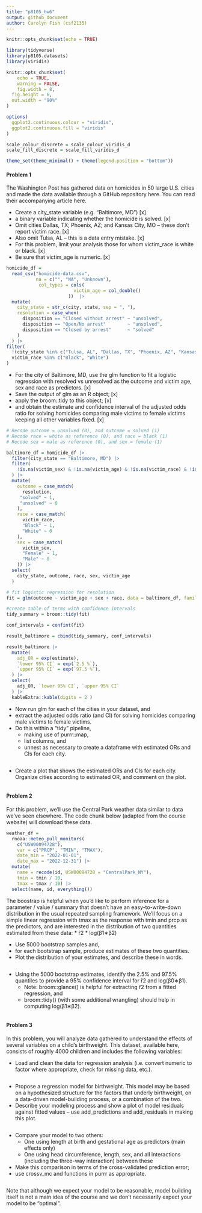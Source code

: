 ```yaml
---
title: "p8105_hw6"
output: github_document
author: Carolyn Fish (csf2135)
---
```


```r
knitr::opts_chunk$set(echo = TRUE)

library(tidyverse)
library(p8105.datasets)
library(viridis)

knitr::opts_chunk$set(
	echo = TRUE,
	warning = FALSE,
	fig.width = 8, 
  fig.height = 6,
  out.width = "90%"
)

options(
  ggplot2.continuous.colour = "viridis",
  ggplot2.continuous.fill = "viridis"
)

scale_colour_discrete = scale_colour_viridis_d
scale_fill_discrete = scale_fill_viridis_d

theme_set(theme_minimal() + theme(legend.position = "bottom"))
```

#### Problem 1

The Washington Post has gathered data on homicides in 50 large U.S. cities and made the data available through a GitHub repository here. You can read their accompanying article here.

* Create a city_state variable (e.g. “Baltimore, MD”) [x]
* a binary variable indicating whether the homicide is solved. [x]
* Omit cities Dallas, TX; Phoenix, AZ; and Kansas City, MO – these don’t report victim race. [x] 
* Also omit Tulsa, AL – this is a data entry mistake. [x]
* For this problem, limit your analysis those for whom victim_race is white or black. [x]
* Be sure that victim_age is numeric. [x]
```r
homicide_df = 
  read_csv("homicide-data.csv", 
           na = c("", "NA", "Unknown"), 
            col_types = cols(
                         victim_age = col_double()
                       ))  |> 
  mutate(
    city_state = str_c(city, state, sep = ", "),
    resolution = case_when(
      disposition == "Closed without arrest" ~ "unsolved",
      disposition == "Open/No arrest"        ~ "unsolved",
      disposition == "Closed by arrest"      ~ "solved"
    )
  ) |> 
filter(
  !(city_state %in% c("Tulsa, AL", "Dallas, TX", "Phoenix, AZ", "Kansas City, MO")),
  victim_race %in% c("Black", "White")
)
```

* For the city of Baltimore, MD, use the glm function to fit a logistic regression with resolved vs unresolved as the outcome and victim age, sex and race as predictors. [x]
* Save the output of glm as an R object; [x]
* apply the broom::tidy to this object; [x]
* and obtain the estimate and confidence interval of the adjusted odds ratio for solving homicides comparing male victims to female victims keeping all other variables fixed. [x]
```r
# Recode outcome = unsolved (0), and outcome = solved (1)
# Recode race = white as reference (0), and race = black (1)
# Recode sex = male as reference (0), and sex = female (1)

baltimore_df = homicide_df |> 
  filter(city_state == "Baltimore, MD") |> 
  filter(
    !is.na(victim_sex) & !is.na(victim_age) & !is.na(victim_race) & !is.na(resolution)
  ) |> 
  mutate(
    outcome = case_match(
      resolution, 
     "solved" ~ 1, 
     "unsolved" ~ 0 
    ), 
    race = case_match(
      victim_race, 
      "Black" ~ 1, 
      "White" ~ 0
    ), 
    sex = case_match(
      victim_sex, 
      "Female" ~ 1, 
      "Male" ~ 0
    )) |> 
  select(
    city_state, outcome, race, sex, victim_age
  )

# fit logistic regression for resolution 
fit = glm(outcome ~ victim_age + sex + race, data = baltimore_df, family = "binomial")

#create table of terms with confidence intervals
tidy_summary = broom::tidy(fit)

conf_intervals = confint(fit)

result_baltimore = cbind(tidy_summary, conf_intervals) 

result_baltimore |> 
  mutate(
    adj_OR = exp(estimate), 
    `lower 95% CI` = exp(`2.5 %`), 
    `upper 95% CI` = exp(`97.5 %`),
  ) |> 
  select(
    adj_OR, `lower 95% CI`, `upper 95% CI`
  ) |> 
  kableExtra::kable(digits = 2 )
```

* Now run glm for each of the cities in your dataset, and 
* extract the adjusted odds ratio (and CI) for solving homicides comparing male victims to female victims. 
* Do this within a “tidy” pipeline, 
  * making use of purrr::map, 
  * list columns, and 
  * unnest as necessary to create a dataframe with estimated ORs and CIs for each city.
```r

```

* Create a plot that shows the estimated ORs and CIs for each city. Organize cities according to estimated OR, and comment on the plot.
```r

```

#### Problem 2

For this problem, we’ll use the Central Park weather data similar to data we’ve seen elsewhere. The code chunk below (adapted from the course website) will download these data.
```r
weather_df = 
  rnoaa::meteo_pull_monitors(
    c("USW00094728"),
    var = c("PRCP", "TMIN", "TMAX"), 
    date_min = "2022-01-01",
    date_max = "2022-12-31") |>
  mutate(
    name = recode(id, USW00094728 = "CentralPark_NY"),
    tmin = tmin / 10,
    tmax = tmax / 10) |>
  select(name, id, everything())
```

The boostrap is helpful when you’d like to perform inference for a parameter / value / summary that doesn’t have an easy-to-write-down distribution in the usual repeated sampling framework. We’ll focus on a simple linear regression with tmax as the response with tmin and prcp as the predictors, and are interested in the distribution of two quantities estimated from these data:
  * r̂2
  * log(β̂1∗β̂2)

* Use 5000 bootstrap samples and, 
* for each bootstrap sample, produce estimates of these two quantities. 
* Plot the distribution of your estimates, and describe these in words. 
```r

```

* Using the 5000 bootstrap estimates, identify the 2.5% and 97.5% quantiles to provide a 95% confidence interval for r̂2
 and log(β̂0∗β̂1).  
  * Note: broom::glance() is helpful for extracting r̂2 from a fitted regression, and
  * broom::tidy() (with some additional wrangling) should help in computing log(β̂1∗β̂2).
```r

```

#### Problem 3

In this problem, you will analyze data gathered to understand the effects of several variables on a child’s birthweight. This dataset, available here, consists of roughly 4000 children and includes the following variables:

* Load and clean the data for regression analysis (i.e. convert numeric to factor where appropriate, check for missing data, etc.).
```r

```

* Propose a regression model for birthweight. This model may be based on a hypothesized structure for the factors that underly birthweight, on a data-driven model-building process, or a combination of the two. 
* Describe your modeling process and show a plot of model residuals against fitted values – use add_predictions and add_residuals in making this plot.
```r

```

* Compare your model to two others:
  * One using length at birth and gestational age as predictors (main effects only)
  * One using head circumference, length, sex, and all interactions (including the three-way interaction) between these
* Make this comparison in terms of the cross-validated prediction error; 
* use crossv_mc and functions in purrr as appropriate.

```r

```

Note that although we expect your model to be reasonable, model building itself is not a main idea of the course and we don’t necessarily expect your model to be “optimal”.



